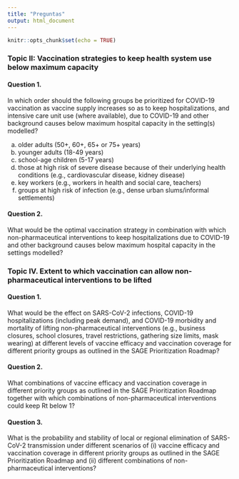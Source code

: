 ```yaml
---
title: "Preguntas"
output: html_document
---
```


```r
knitr::opts_chunk$set(echo = TRUE)
```

### Topic II: Vaccination strategies to keep health system use below maximum capacity

#### Question 1. 
In which order should the following groups be prioritized for COVID-19 vaccination as vaccine supply increases so as to keep hospitalizations, and intensive care unit use (where available), due to COVID-19 and other background causes below maximum hospital capacity in the setting(s) modelled?

  a. older adults (50+, 60+, 65+ or 75+ years)
  b. younger adults (18-49 years)
  c. school-age children (5-17 years)
  d. those at high risk of severe disease because of their underlying health conditions (e.g., cardiovascular
disease, kidney disease)
  e. key workers (e.g., workers in health and social care, teachers)
  f. groups at high risk of infection (e.g., dense urban slums/informal settlements)

#### Question 2. 
What would be the optimal vaccination strategy in combination with which non-pharmaceutical interventions to keep hospitalizations due to COVID-19 and other background causes below maximum hospital capacity in the settings modelled?


### Topic IV. Extent to which vaccination can allow non-pharmaceutical interventions to be lifted

#### Question 1. 
What would be the effect on SARS-CoV-2 infections, COVID-19 hospitalizations (including peak demand), and COVID-19 morbidity and mortality of lifting non-pharmaceutical interventions (e.g., business closures, school closures, travel restrictions, gathering size limits, mask wearing) at different levels of vaccine efficacy and vaccination coverage for different priority groups as outlined in the SAGE Prioritization Roadmap?

#### Question 2. 
What combinations of vaccine efficacy and vaccination coverage in different priority groups as outlined in the SAGE Prioritization Roadmap together with which combinations of non-pharmaceutical interventions could keep Rt below 1?

#### Question 3. 
What is the probability and stability of local or regional elimination of SARS-CoV-2 transmission under different scenarios of (i) vaccine efficacy and vaccination coverage in different priority groups as outlined in the SAGE Prioritization Roadmap and (ii) different combinations of non-pharmaceutical interventions?
